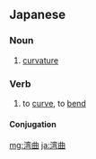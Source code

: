 ==Japanese==
{{ja-kanjitab|わん|きょく|yomi=o}}

===Noun===
{{ja-noun|わんきょく|kyu=彎曲}}

# [[curvature]]

===Verb===
{{ja-verb-suru|わんきょく|kyu=彎曲}}

# to [[curve]], to [[bend]]

====Conjugation====
{{ja-suru|わんきょく}}

[[mg:湾曲]]
[[ja:湾曲]]